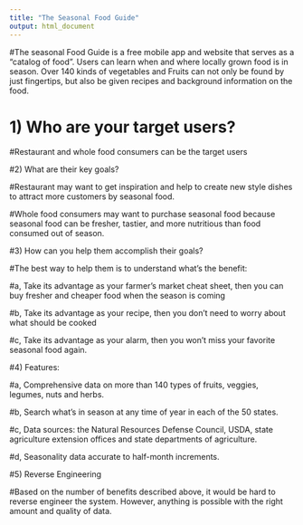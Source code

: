 ---
title: "The Seasonal Food Guide"
output: html_document
---

#The seasonal Food Guide is a free mobile app and website that serves as a "catalog of food". Users can learn when and where locally grown food is in season. Over 140 kinds of vegetables and Fruits can not only be found by just fingertips, but also be given recipes and background information on the food.

# 1) Who are your target users?

#Restaurant and whole food consumers can be the target users

#2) What are their key goals?

#Restaurant may want to get inspiration and help to create new style dishes to attract more customers by seasonal food.

#Whole food consumers may want to purchase seasonal food because seasonal food can be fresher, tastier, and more nutritious than food consumed out of season.

#3) How can you help them accomplish their goals?

#The best way to help them is to understand what's the benefit:

#a, Take its advantage as your farmer's market cheat sheet, then you can buy fresher and cheaper food when the season is coming

#b, Take its advantage as your recipe, then you don't need to worry about what should be cooked

#c, Take its advantage as your alarm, then you won't miss your favorite seasonal food again.

#4) Features:

#a, Comprehensive data on more than 140 types of fruits, veggies, legumes, nuts and herbs.

#b, Search what's in season at any time of year in each of the 50 states.

#c, Data sources: the Natural Resources Defense Council, USDA, state agriculture extension offices and state departments of agriculture.

#d, Seasonality data accurate to half-month increments.

#5) Reverse Engineering

#Based on the number of benefits described above, it would be hard to reverse engineer the system. However, anything is possible with the right amount and quality of data.